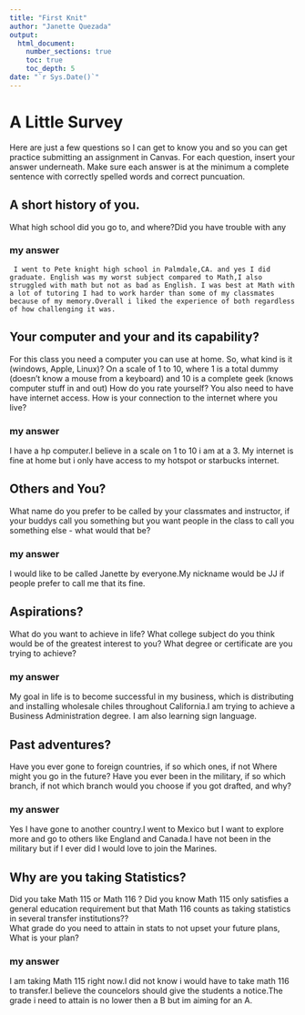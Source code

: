 ```yaml
---
title: "First Knit"
author: "Janette Quezada"
output: 
  html_document:
    number_sections: true
    toc: true
    toc_depth: 5
date: "`r Sys.Date()`"   
---
```


# A Little Survey

Here are just a few questions so I can get to know you and so you can get practice submitting an assignment in Canvas.  For each question, insert your answer underneath. Make sure each answer is at the minimum a complete sentence with correctly spelled words and correct puncuation. 

## A short history of you.  
What high school did you go to, and where?Did you have trouble with any   
  
### my answer     
  

     I went to Pete knight high school in Palmdale,CA. and yes I did graduate. English was my worst subject compared to Math,I also struggled with math but not as bad as English. I was best at Math with a lot of tutoring I had to work harder than some of my classmates because of my memory.Overall i liked the experience of both regardless of how challenging it was.   


## Your computer and your and its capability?  
 For this class  you need a computer you can use at home.  So, what kind is it (windows, Apple, Linux)?  On a scale of 1 to 10, where 1 is a total dummy (doesn't know a mouse from a keyboard) and 10 is a complete geek (knows computer stuff in and out) How do you rate yourself?  You also need to have have internet access. How is your connection to the internet where you live?

### my answer   
  
I have a hp computer.I believe in a scale on 1 to 10 i am at a 3. My internet is fine at home but i only have access to my hotspot or starbucks internet.

## Others and You?   
What name do you prefer to be called by your classmates and instructor, if your buddys call you something but you want people in the class to call you something else - what would that be? 

### my answer     
  
   I would like to be called Janette by everyone.My nickname would be JJ if people prefer to call me that its fine.
 




## Aspirations?   
What do you want to achieve in life?  What college subject do you think would be of the greatest interest to you? What degree or certificate are you trying to achieve?

### my answer     
  
   My goal in life is to become successful in my business, which is distributing and installing wholesale chiles throughout California.I am trying to achieve a Business Administration degree.  I am also learning sign language.
 




## Past adventures?  
Have you ever gone to foreign countries, if so which ones, if not Where might you go in the future?  Have you ever been in the military, if so which branch, if not which branch would you choose if you got drafted, and why?

### my answer     
  
   
  Yes I have gone to another country.I went to Mexico but I want to explore more and go to others like England and Canada.I have not been in the military but if I ever did I would love to join the Marines.




## Why are you taking Statistics?  
Did you take Math 115 or Math 116 ?  Did you know Math 115 only satisfies a general education requirement but that Math 116 counts as taking statistics in several transfer institutions??  
What grade do you need to attain in stats to not upset your future plans, What is your plan?  
 

### my answer     
  
   
 I am taking Math 115 right now.I did not know i would have to take math 116 to transfer.I believe the councelors should give the students a notice.The grade i need to attain is no lower then a B but im aiming for an A.






  




